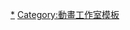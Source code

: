 {{Navbox
|name = Diomedéa
|title = [[diomedéa]]
|bodyclass = hlist hlist-hyphen
|group1 = 電視動畫
|list1 = {{Navbox|child
|group1 = 2000年代
|list1 = 
* [[七色★星露]]
* [[萌少女的恋爱时光]]
* [[乃木坂春香的秘密]]系列
* [[神曲奏界|神曲奏界 crimson S]]
|group2 = 2010年代
|list2 = 
* [[侵略！花枝娘]]系列
* [[蘿黛的後宮玩具|亞斯塔蘿黛的後宮玩具]]
* [[Campione 弒神者！|Campione 弒神者！ ～不順從之神與弒神的魔王～]]
* [[問題兒童都來自異世界？]]
* [[我的腦內戀礙選項]]
* [[銀狐 (漫畫)|銀狐]]
* [[惡魔的謎語]]
* [[舰队Collection (动画)|艦隊Collection]]
* [[聖劍使的禁咒詠唱]]
* [[銃皇無盡的法夫納]]
* [[美男高校地球防衛部LOVE！]]
* [[空戰魔導士培訓生的教官]]
* [[迷家]]
* [[元氣囝仔|半田君傳說]]
* [[少女編號]]
* [[風夏]]
* [[單蠢女孩]]
* [[動作女英雄啦啦水果]]
* [[我的女友是個過度認真的處女bitch]]<sub>共</sub>
* [[沒有心跳的少女 BEATLESS]]
* [[千緒的通學路]]
* [[家有女友]]
* [[籃球少年王]]
|group3 = 2020年代
|list3 = 
* [[聖女魔力無所不能]]
* [[Futsal Boys!!!!!]]
* [[異世界藥局]]
}}
|group2 = OVA
|list2 = 
* [[大魔法峠|大魔法-{峠}-]]
* [[萌少女的戀愛時光]]系列
* [[侵略！花枝娘|侵略!! 花枝娘]]
* [[YUMEKURI]]
* [[乃木坂春香的秘密|乃木坂春香的秘密 Finale♪]]
* [[我的腦內戀礙選項|我的腦內戀礙選項。]]
|group3 = 電影動畫
|list3 = 
* [[舰队Collection (动画)|劇場版 艦Colle]]
|group4 = 相關人物
|list4 = 
* [[草川啟造|草川-{啓}-造]]
* [[山本靖貴]]
* [[石川雅一]]
* [[滿仲勸]]
* [[原由美子]]
|below=
共: 共同製作
}}
<noinclude>
{{DEFAULTSORT:diomedéa}}
[[Category:Diomedéa|*]]
[[Category:動畫工作室模板]]
</noinclude>